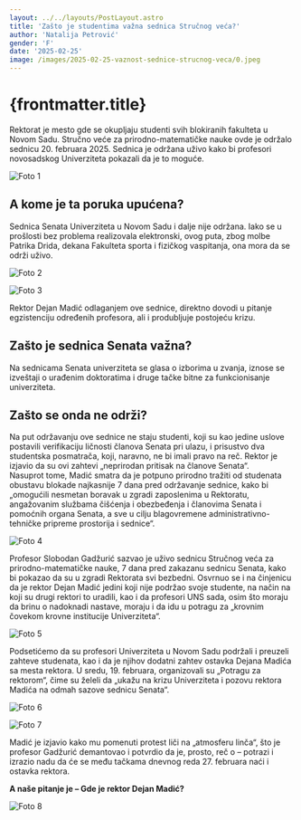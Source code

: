 ```yaml
---
layout: ../../layouts/PostLayout.astro
title: 'Zašto je studentima važna sednica Stručnog veća?'
author: 'Natalija Petrović'
gender: 'F'
date: '2025-02-25'
image: /images/2025-02-25-vaznost-sednice-strucnog-veca/0.jpeg
---
```



# {frontmatter.title}

Rektorat je mesto gde se okupljaju studenti svih blokiranih fakulteta u Novom Sadu. Stručno
veće za prirodno-matematičke nauke ovde je održalo sednicu 20. februara 2025. Sednica je
održana uživo kako bi profesori novosadskog Univerziteta pokazali da je to moguće.

<Image
  src="/images/2025-02-25-vaznost-sednice-strucnog-veca/1.jpeg"
  alt="Foto 1"
  label="Foto: blokada.info"
  href="https://www.blokada.info"
/>

## A kome je ta poruka upućena?

Sednica Senata Univerziteta u Novom Sadu i dalje nije održana. Iako se u prošlosti bez
problema realizovala elektronski, ovog puta, zbog molbe Patrika Drida, dekana Fakulteta sporta
i fizičkog vaspitanja, ona mora da se održi uživo.

<Image
  src="/images/2025-02-25-vaznost-sednice-strucnog-veca/2.jpeg"
  alt="Foto 2"
  label="Izvor: nsuzivo.rs"
  href="https://nsuzivo.rs"
/>

<Image
  src="/images/2025-02-25-vaznost-sednice-strucnog-veca/3.jpeg"
  alt="Foto 3"
  label="Izvor: sns.org.rs"
  href="https://www.sns.org.rs/lat/novosti/vesti/za-bolju-srbiju"
/>

Rektor Dejan Madić odlaganjem ove sednice, direktno dovodi u pitanje egzistenciju određenih
profesora, ali i produbljuje postojeću krizu.

## Zašto je sednica Senata važna?

Na sednicama Senata univerziteta se glasa o izborima u zvanja, iznose se izveštaji o urađenim
doktoratima i druge tačke bitne za funkcionisanje univerziteta.

## Zašto se onda ne održi?

Na put održavanju ove sednice ne staju studenti, koji su kao jedine uslove postavili
verifikaciju ličnosti članova Senata pri ulazu, i prisustvo dva studentska posmatrača, koji,
naravno, ne bi imali pravo na reč. Rektor je izjavio da su ovi zahtevi „neprirodan pritisak na
članove Senata“. <br />Nasuprot tome, Madić smatra da je potpuno prirodno tražiti od studenata
obustavu blokade najkasnije 7 dana pred održavanje sednice, kako bi „omogućili nesmetan
boravak u zgradi zaposlenima u Rektoratu, angažovanim službama čišćenja i obezbeđenja i
članovima Senata i pomoćnih organa Senata, a sve u cilju blagovremene administrativno-tehničke
pripreme prostorija i sednice“.

<Image
  src="/images/2025-02-25-vaznost-sednice-strucnog-veca/4.jpeg"
  alt="Foto 4"
  label="Foto: blokada.info"
  href="https://www.blokada.info"
/>

Profesor Slobodan Gadžurić sazvao je uživo sednicu Stručnog veća za prirodno-matematičke
nauke, 7 dana pred zakazanu sednicu Senata, kako bi pokazao da su u zgradi Rektorata svi
bezbedni. Osvrnuo se i na činjenicu da je rektor Dejan Madić jedini koji nije podržao svoje
studente, na način na koji su drugi rektori to uradili, kao i da profesori UNS sada, osim što
moraju da brinu o nadoknadi nastave, moraju i da idu u potragu za „krovnim čovekom krovne
institucije Univerziteta“.

<Image
  src="/images/2025-02-25-vaznost-sednice-strucnog-veca/5.jpeg"
  alt="Foto 5"
  label="Foto: blokada.info"
  href="https://www.blokada.info"
/>

Podsetićemo da su profesori Univerziteta u Novom Sadu podržali i preuzeli zahteve studenata,
kao i da je njihov dodatni zahtev ostavka Dejana Madića sa mesta rektora. U sredu, 19.
februara, organizovali su „Potragu za rektorom“, čime su želeli da „ukažu na krizu
Univerziteta i pozovu rektora Madića na odmah sazove sednicu Senata“.

<Image
  src="/images/2025-02-25-vaznost-sednice-strucnog-veca/6.jpeg"
  alt="Foto 6"
  label="Foto: blokada.info"
  href="https://www.blokada.info"
/>

<Image
  src="/images/2025-02-25-vaznost-sednice-strucnog-veca/7.jpeg"
  alt="Foto 7"
  label="Foto: blokada.info"
  href="https://www.blokada.info"
/>

Madić je izjavio kako mu pomenuti protest liči na „atmosferu linča“, što je profesor Gadžurić
demantovao i potvrdio da je, prosto, reč o – potrazi i izrazio nadu da će se među tačkama
dnevnog reda 27. februara naći i ostavka rektora.

<strong>A naše pitanje je – Gde je rektor Dejan Madić?</strong>

<Image
  src="/images/2025-02-25-vaznost-sednice-strucnog-veca/8.jpeg"
  alt="Foto 8"
  label="Foto: blokada.info"
  href="https://www.blokada.info"
/>
